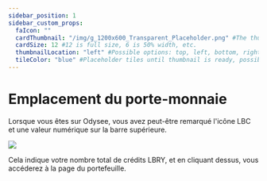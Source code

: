 ---
sidebar_position: 1
sidebar_custom_props:
  faIcon: ""
  cardThumbnail: "/img/g_1200x600_Transparent_Placeholder.png" #The thumbnail on the category card.
  cardSize: 12 #12 is full size, 6 is 50% width, etc.
  thumbnailLocation: "left" #Possible options: top, left, bottom, right, none
  tileColor: "blue" #Placeholder tiles until thumbnail is ready, possible options: blue, cream, darkpurple, lightpurple, mauve, orange, pink, none
---

# Emplacement du porte-monnaie

Lorsque vous êtes sur Odysee, vous avez peut-être remarqué l'icône LBC <OdyseeIcon type="credits"/> et une valeur numérique sur la barre supérieure.

![](/img/fr/Ajouteruncomptebancaire01.png)

Cela indique votre nombre total de crédits LBRY, et en cliquant dessus, vous accéderez à la page du portefeuille.
